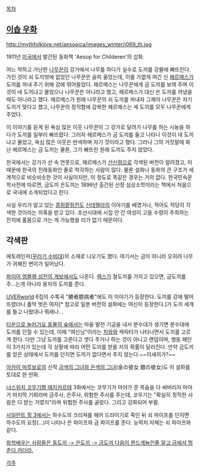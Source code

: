 [[목차]]

== [[이솝 우화]] ==
http://mythfolklore.net/aesopica/images_winter/i069_th.jpg

1911년 [[미국]]에서 발간된 동화책 'Aesop for Childeren'의 삽화.

어느 착하고 가난한 [[나무꾼]]이 강가에서 나무를 하다가 실수로 도끼를 강물에 빠뜨린다. 가진 것이 쇠 도끼밖에 없었던 나무꾼은 슬피 울었는데, 이를 가엾게 여긴 신 [[헤르메스]]가 도끼를 꺼내 주기 위해 강에 뛰어들었다. 헤르메스는 나무꾼에게 금 도끼를 보여 주며 이것이 네 도끼냐고 물었으나 나무꾼은 아니라고 했고, 헤르메스가 대신 은 도끼를 꺼냈을 때도 아니라고 했다. 헤르메스가 원래 나무꾼의 쇠 도끼를 꺼내자 그제야 나무꾼은 자기 도끼가 맞다고 했고, 나무꾼의 정직함에 감복한 헤르메스는 세 도끼를 모두 나무꾼에게 주었다.

이 이야기를 듣게 된 욕심 많은 이웃 나무꾼이 그 강가로 달려가 나무를 하는 시늉을 하다가 도끼를 일부러 빠뜨렸다. 그러자 헤르메스가 금 도끼를 들고 나타나 이것이 네 도끼냐고 물었고, 욕심 많은 이웃은 반색하며 자기 것이라고 했다. 그러나 그의 거짓말에 화난 헤르메스는 금 도끼는 물론, 그가 빠뜨린 원래 도끼도 주지 않았다.

한국에서는 강가가 산 속 연못으로, 헤르메스가 [[산신령]]으로 각색된 버전이 알려졌고, 이 때문에 한국의 전래동화인 줄로 착각하는 사람이 많다. 물론 설화나 동화의 큰 구조가 세계적으로 비슷비슷한 것이 사실이지만, 이 정도로 똑같은 경우는 거의 없다. 한국민속문학사전에 따르면, 금도끼 은도끼는 1896년 출간된 신정 심상소학이라는 책에서 처음으로 국내에 소개되었다고 한다.

사실 우리가 알고 있는 [[콩쥐팥쥐]]전도 [[신데렐라]]의 이야기를 베꼈거나, 적어도 적당히 각색한 것이라는 의혹을 받고 있다. 조선시대에 시집 안 간 여성이 고을 수령이 주최하는 잔치에 홀몸으로 가는 게 가능했을 리가 없기 때문이다.

== 각색판 ==
에토레인저([[꾸러기 수비대]])의 소재로 나오기도 했다. 여기서는 금이 아니라 오히려 나무가 귀해진 변이가 일어났다.

[[파이어 엠블렘 성전의 계보]]에서도 나온다. [[렉스]]가 철도끼를 가지고 있으면, 금도끼를 주...는게 아니라 용자의 도끼를 준다.

[[UVERworld]] 6집의 수록곡 "勝者臆病者"에도 이 이야기가 등장한다. 도끼를 강에 떨어뜨렸더니 홀딱 벗은 여자[* 참고로 일본 버전의 설화에는 여신이 등장한다.]가 도끼 세개를 들고 나왔대나 뭐래나...

[[동물의 숲 시리즈|타운으로 놀러가요 동물의 숲]]에서는 마을 발전 기금을 내서 분수대가 생기면 분수대에 도끼를 던질 수 있는데, 이때 "여신님"이라는 [[치와와]] 캐릭터가 나타나면서 도끼를 고르게 한다. 다만 그냥 도끼를 고른다고 셋다 주거나 하는 것이 아니고 랜덤이며, 행동 패턴이 3가지가 있는데 각 상황에 따라 어떤 도끼를 받을 지의 확률이 달라진다. 만약 금도끼를 얻은 상태에서 도끼를 던지면 도끼가 없다면서 주지 않는다.~~이새끼가?~~

[[아카이 마루보로]]의 신작 [[금색의 그녀와 은색의 그녀]](金の彼女 銀の彼女)도 이 설화를 토대로 한 만화.

[[너스위치 코무기짱 매지카르테]] 3화에서는 코무기가 마야가 준 목숨을 다 써버리자 마야가 마지막 기회라며 금주사, 은주사, 위험한 주사를 주는데, 코무기는 "확실히 정직한 사람은 다 받는 거였지"라며 위험한 주사를 골랐다. 그리고 강화되어 부활.

[[사일런트 힐 3]]에서는 하수도의 크리쳐를 헤어 드라이기로 죽인 뒤 쇠 파이프를 던지면 하수도의 요정(...)이 나타나 은 파이프와 금 파이프를 준다. 능력치 자체는 쇠 파이프와 같다.

[http://blog.naver.com/masaruchi/110131629101 화학배우는 사람들은 동도끼 -> 은도끼 -> 금도끼 다음이 륀드게늄인줄 알고 금에서 멈춘다 카더라.]

[[각주]]
